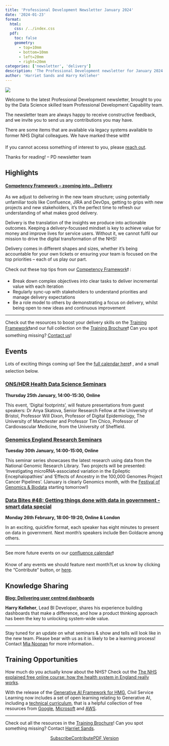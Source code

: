 ```yaml
---
title: 'Professional Development Newsletter January 2024'
date: '2024-01-23'
format:
  html:
    css: /../index.css
  pdf:
    toc: false
    geometry: 
      - top=10mm
      - bottom=10mm
      - left=20mm
      - right=20mm
categories: ['newsletter', 'delivery']
description: 'The Professional Development newsletter for January 2024'
author: 'Harriet Sands and Harry Kelleher'
---
```


![](../../images/banner_jan.png)

Welcome to the latest Professional Development newsletter, brought to you by the Data Science skilled team Professional Development Capability team. 

The newsletter team are always happy to receive constructive feedback, and we invite you to send us any contributions you may have. 

There are some items that are available via legacy systems available to former NHS Digital colleagues. We have marked these with❗

If you cannot access something of interest to you, please [reach out](https://github.com/nhsengland/datascience-pd-newsletter/issues/new){target="_blank"}. 

Thanks for reading! – PD newsletter team 

<div class="section-heading">
# Highlights
</div>

#### <u>**Competency Framework** – zooming into...Delivery</u> 

As we adjust to delivering in the new team structure; using potentially unfamiliar tools like Confluence, JIRA and DevOps, getting to grips with new projects and new stakeholders, it’s the perfect time to refresh our understanding of what makes good delivery. 

Delivery is the translation of the insights we produce into actionable outcomes. Keeping a delivery-focussed mindset is key to achieve value for money and improve lives for service users. Without it, we cannot fulfil our mission to drive the digital transformation of the NHS! 

Delivery comes in different shapes and sizes, whether it's being accountable for your own tickets or ensuring your team is focused on the top priorities – each of us play our part.  

Check out these top tips from our [Competency Framework](https://nhsd-confluence.digital.nhs.uk/display/DAT/Data+Science+Competency+Framework){target="_blank"}❗ :

- Break down complex objectives into clear tasks to deliver incremental value with each iteration 
-	Regularly sync-up with stakeholders to understand priorities and manage delivery expectations 
-	Be a role model to others by demonstrating a focus on delivery, whilst being open to new ideas and continuous improvement 

___

Check out the resources to boost your delivery skills on the [Training Framework](https://nhsd-confluence.digital.nhs.uk/display/DAT/Training+Framework){target="_blank"}❗and our full collection on the [Training Brochure](https://nhsd-confluence.digital.nhs.uk/display/DAT/Training+Brochure){target="_blank"}❗
Can you spot something missing? [Contact us](mailto:datascience@nhs.net)!


<div class="section-heading">
# Events
</div>
Lots of exciting things coming up! See the [full calendar here](https://nhsd-confluence.digital.nhs.uk/display/DAT/calendars){target="_blank"}❗ , and a small selection below.

### [ONS/HDR Health Data Science Seminars](https://www.eventbrite.co.uk/e/health-data-science-seminar-series-tickets-758986237267){target="_blank"}
**Thursday 25th January, 14:00-15:30, Online**

This event, 'Digital footprints', will feature presentations from guest speakers: Dr Anya Skatova, Senior Research Fellow at the University of Bristol, Professor Will Dixon, Professor of Digital Epidemiology, The University of Manchester and Professor Tim Chico, Professor of Cardiovascular Medicine, from the University of Sheffield.

### [Genomics England Research Seminars](https://www.genomicsengland.co.uk/events/research-seminar-january-2024){target="_blank"}
**Tuesday 30th January, 14:00-15:00, Online**

This seminar series showcases the latest research using data from the National Genomic Research Library. Two projects will be presented: 'Investigating microRNA-associated variation in the Epileptic Encephalopathies' and 'Effects of Ancestry in the 100,000 Genomes Project Cancer Pipelines'. 
(January is clearly Genomics month, with the [Festival of Genomics & Biodata](https://festivalofgenomics.com/london/en/page/home){target="_blank"} starting tomorrow!) 

### [Data Bites #48: Getting things done with data in government - smart data special](https://www.instituteforgovernment.org.uk/event/data-bites-48-getting-things-done-data-government){target="_blank"}
**Monday 26th February, 18:00-19:20, Online & London**

In an exciting, quickfire format, each speaker has eight minutes to present on data in government.
Next month’s speakers include Ben Goldacre among others. 

___

See more future events on our [confluence calendar](https://nhsd-confluence.digital.nhs.uk/display/DAT/calendars){target="_blank"}❗

Know of any events we should feature next month?Let us know by clicking the "Contribute" button, or [here](https://github.com/nhsengland/datascience-pd-newsletter/issues/new?assignees=&labels=&projects=&template=suggest-some-newsletter-content-.md&title=){target="_blank"}.

<div class="section-heading">
# Knowledge Sharing
</div>

**[Blog: Delivering user centred dashboards](https://future.nhs.uk/connect.ti/DataAnalytics/messageShowThread?threadid=12369486){target="_blank"}** 

**Harry Kelleher**, Lead BI Developer, shares his experience building dashboards that make a difference, and how a product thinking approach has been the key to unlocking system-wide value. 

___

Stay tuned for an update on what seminars & show and tells will look like in the new team. 
Please bear with us as it is likely to be a learning process! Contact [Mia Noonan](mailto:amelia.noonan1@nhs.net) for more information..

<div class="section-heading">
# Training Opportunities
</div>

How much do you actually know about the NHS? Check out the [The NHS explained free online course: how the health system in England really works](https://www.kingsfund.org.uk/health-care-explained/online-course){target="_blank"}. 

With the release of the [Generative AI Framework for HMG](https://www.gov.uk/government/publications/generative-ai-framework-for-hmg/generative-ai-framework-for-hmg-html){target="_blank"}, Civil Service Learning now includes a set of open learning relating to Generative AI, including a [technical curriculum](https://learn.civilservice.gov.uk/courses/E0nDu3fET6q3Tg5yOBFn_g){target="_blank"}, that is a helpful collection of free resources from [Google](https://www.cloudskillsboost.google/paths/183){target="_blank"}, [Microsoft](https://learn.microsoft.com/en-us/training/paths/copilot/){target="_blank"} and [AWS](https://explore.skillbuilder.aws/learn/course/external/view/elearning/17256/planning-a-generative-ai-project){target="_blank"}. 

___

Check out all the resources in the [Training Brochure](https://nhsd-confluence.digital.nhs.uk/display/DAT/Training+Brochure){target="_blank"}! Can you spot something missing? Contact [Harriet Sands](mailto:datascience@nhs.net).


<div style="text-align: center;">

[Subscribe](https://forms.office.com/e/JJsmgPmVVJ){.btn-action-primary .btn-action .btn .btn-success .btn-lg role="button"}[Contribute](https://github.com/nhsengland/datascience-pd-newsletter/issues/new?assignees=&labels=&projects=&template=suggest-some-newsletter-content-.md&title=){.btn-action-primary .btn-action .btn .btn-info .btn-lg role="button" target="_blank"}[PDF Version](./newsletter.pdf){.btn-action-primary .btn-action .btn .btn-info .btn-lg role="button" target="_blank"}
</div>

